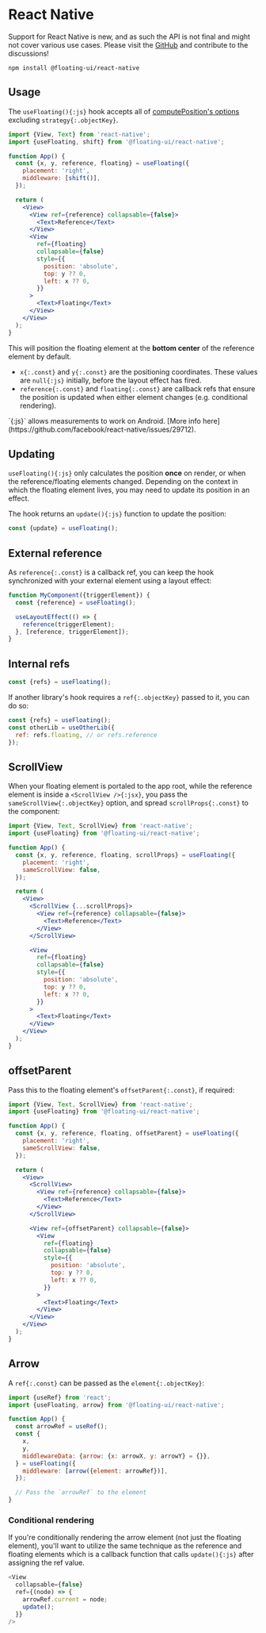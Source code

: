 # React Native

Support for React Native is new, and as such the API is not final
and might not cover various use cases. Please visit the
[GitHub](https://github.com/floating-ui/floating-ui/) and
contribute to the discussions!

```shell
npm install @floating-ui/react-native
```

## Usage

The `useFloating(){:js}` hook accepts all of
[computePosition's options](/docs/computePosition#options)
excluding `strategy{:.objectKey}`.

```jsx
import {View, Text} from 'react-native';
import {useFloating, shift} from '@floating-ui/react-native';

function App() {
  const {x, y, reference, floating} = useFloating({
    placement: 'right',
    middleware: [shift()],
  });

  return (
    <View>
      <View ref={reference} collapsable={false}>
        <Text>Reference</Text>
      </View>
      <View
        ref={floating}
        collapsable={false}
        style={{
          position: 'absolute',
          top: y ?? 0,
          left: x ?? 0,
        }}
      >
        <Text>Floating</Text>
      </View>
    </View>
  );
}
```

This will position the floating element at the **bottom center**
of the reference element by default.

- `x{:.const}` and `y{:.const}` are the positioning coordinates.
  These values are `null{:js}` initially, before the layout
  effect has fired.
- `reference{:.const}` and `floating{:.const}` are callback refs
  that ensure the position is updated when either element changes
  (e.g. conditional rendering).

<Notice gap="above">
  `<View collapsable={false} />{:js}` allows measurements to work
  on Android. [More info here](https://github.com/facebook/react-native/issues/29712).
</Notice>

## Updating

`useFloating(){:js}` only calculates the position **once** on
render, or when the reference/floating elements changed.
Depending on the context in which the floating element lives, you
may need to update its position in an effect.

The hook returns an `update(){:js}` function to update the
position:

```js
const {update} = useFloating();
```

## External reference

As `reference{:.const}` is a callback ref, you can keep the hook
synchronized with your external element using a layout effect:

```js /triggerElement/1-3
function MyComponent({triggerElement}) {
  const {reference} = useFloating();

  useLayoutEffect(() => {
    reference(triggerElement);
  }, [reference, triggerElement]);
}
```

## Internal refs

```js
const {refs} = useFloating();
```

If another library's hook requires a `ref{:.objectKey}` passed to
it, you can do so:

```js
const {refs} = useFloating();
const otherLib = useOtherLib({
  ref: refs.floating, // or refs.reference
});
```

## ScrollView

When your floating element is portaled to the app root, while the
reference element is inside a `<ScrollView />{:jsx}`, you pass
the `sameScrollView{:.objectKey}` option, and spread
`scrollProps{:.const}` to the component:

```jsx /scrollProps/ {7}
import {View, Text, ScrollView} from 'react-native';
import {useFloating} from '@floating-ui/react-native';

function App() {
  const {x, y, reference, floating, scrollProps} = useFloating({
    placement: 'right',
    sameScrollView: false,
  });

  return (
    <View>
      <ScrollView {...scrollProps}>
        <View ref={reference} collapsable={false}>
          <Text>Reference</Text>
        </View>
      </ScrollView>

      <View
        ref={floating}
        collapsable={false}
        style={{
          position: 'absolute',
          top: y ?? 0,
          left: x ?? 0,
        }}
      >
        <Text>Floating</Text>
      </View>
    </View>
  );
}
```

## offsetParent

Pass this to the floating element's `offsetParent{:.const}`, if
required:

```jsx /offsetParent/
import {View, Text, ScrollView} from 'react-native';
import {useFloating} from '@floating-ui/react-native';

function App() {
  const {x, y, reference, floating, offsetParent} = useFloating({
    placement: 'right',
    sameScrollView: false,
  });

  return (
    <View>
      <ScrollView>
        <View ref={reference} collapsable={false}>
          <Text>Reference</Text>
        </View>
      </ScrollView>

      <View ref={offsetParent} collapsable={false}>
        <View
          ref={floating}
          collapsable={false}
          style={{
            position: 'absolute',
            top: y ?? 0,
            left: x ?? 0,
          }}
        >
          <Text>Floating</Text>
        </View>
      </View>
    </View>
  );
}
```

## Arrow

A `ref{:.const}` can be passed as the `element{:.objectKey}`:

```jsx /arrowRef/1-2 {11}
import {useRef} from 'react';
import {useFloating, arrow} from '@floating-ui/react-native';

function App() {
  const arrowRef = useRef();
  const {
    x,
    y,
    middlewareData: {arrow: {x: arrowX, y: arrowY} = {}},
  } = useFloating({
    middleware: [arrow({element: arrowRef})],
  });

  // Pass the `arrowRef` to the element
}
```

### Conditional rendering

If you're conditionally rendering the arrow element (not just the
floating element), you'll want to utilize the same technique as
the reference and floating elements which is a callback function
that calls `update(){:js}` after assigning the ref value.

```js
<View
  collapsable={false}
  ref={(node) => {
    arrowRef.current = node;
    update();
  }}
/>
```
